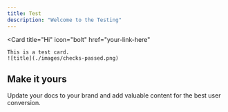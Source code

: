 ```yaml
---
title: Test
description: "Welcome to the Testing"
---
```


<Card
    title="Hi"
    icon="bolt"
    href="your-link-here"
>
    This is a test card.
    ![title](./images/checks-passed.png)
</Card>

## Make it yours
Update your docs to your brand and add valuable content for the best user conversion.